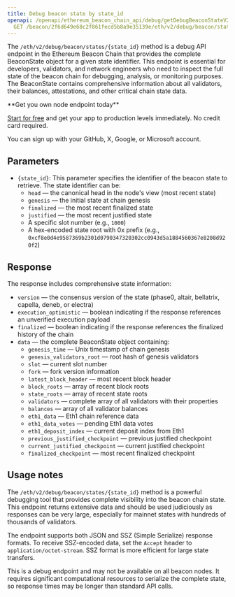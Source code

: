 ---
title: Debug beacon state by state_id
openapi: /openapi/ethereum_beacon_chain_api/debug/getDebugBeaconStateV2.json
  GET /beacon/2f6d649e68c2f861fecd5b8a9e35139e/eth/v2/debug/beacon/states/{state_id}
---

The `/eth/v2/debug/beacon/states/{state_id}` method is a debug API endpoint in the Ethereum Beacon Chain that provides the complete BeaconState object for a given state identifier. This endpoint is essential for developers, validators, and network engineers who need to inspect the full state of the beacon chain for debugging, analysis, or monitoring purposes. The BeaconState contains comprehensive information about all validators, their balances, attestations, and other critical chain state data.

<Check>
**Get you own node endpoint today**

[Start for free](https://console.chainstack.com/) and get your app to production levels immediately. No credit card required.

You can sign up with your GitHub, X, Google, or Microsoft account.
</Check>

## Parameters

* `{state_id}`: This parameter specifies the identifier of the beacon state to retrieve. The state identifier can be:
  * `head` — the canonical head in the node's view (most recent state)
  * `genesis` — the initial state at chain genesis
  * `finalized` — the most recent finalized state
  * `justified` — the most recent justified state
  * A specific slot number (e.g., `1000`)
  * A hex-encoded state root with 0x prefix (e.g., `0xcf8e0d4e9587369b2301d0790347320302cc0943d5a1884560367e8208d920f2`)

## Response

The response includes comprehensive state information:

* `version` — the consensus version of the state (phase0, altair, bellatrix, capella, deneb, or electra)
* `execution_optimistic` — boolean indicating if the response references an unverified execution payload
* `finalized` — boolean indicating if the response references the finalized history of the chain
* `data` — the complete BeaconState object containing:
  + `genesis_time` — Unix timestamp of chain genesis
  + `genesis_validators_root` — root hash of genesis validators
  + `slot` — current slot number
  + `fork` — fork version information
  + `latest_block_header` — most recent block header
  + `block_roots` — array of recent block roots
  + `state_roots` — array of recent state roots
  + `validators` — complete array of all validators with their properties
  + `balances` — array of all validator balances
  + `eth1_data` — Eth1 chain reference data
  + `eth1_data_votes` — pending Eth1 data votes
  + `eth1_deposit_index` — current deposit index from Eth1
  + `previous_justified_checkpoint` — previous justified checkpoint
  + `current_justified_checkpoint` — current justified checkpoint
  + `finalized_checkpoint` — most recent finalized checkpoint

## Usage notes

The `/eth/v2/debug/beacon/states/{state_id}` method is a powerful debugging tool that provides complete visibility into the beacon chain state. This endpoint returns extensive data and should be used judiciously as responses can be very large, especially for mainnet states with hundreds of thousands of validators.

The endpoint supports both JSON and SSZ (Simple Serialize) response formats. To receive SSZ-encoded data, set the `Accept` header to `application/octet-stream`. SSZ format is more efficient for large state transfers.

This is a debug endpoint and may not be available on all beacon nodes. It requires significant computational resources to serialize the complete state, so response times may be longer than standard API calls.